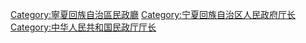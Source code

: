 [[Category:寧夏回族自治區民政廳|Category:寧夏回族自治區民政廳]]
[[Category:宁夏回族自治区人民政府厅长|Category:宁夏回族自治区人民政府厅长]]
[[Category:中华人民共和国民政厅厅长|Category:中华人民共和国民政厅厅长]]